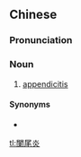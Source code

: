 {{also|阑尾炎}}
==Chinese==
{{zh-forms|s=阑尾炎|type=21}}

===Pronunciation===
{{zh-pron
|m=lánwěiyán
|c=laan4 mei5 jim4
|cat=n
}}

===Noun===
{{zh-noun}}

# [[appendicitis]]

====Synonyms====
* {{zh-l|盲腸炎}}

{{zh-cat|Diseases}}

[[tl:闌尾炎]]